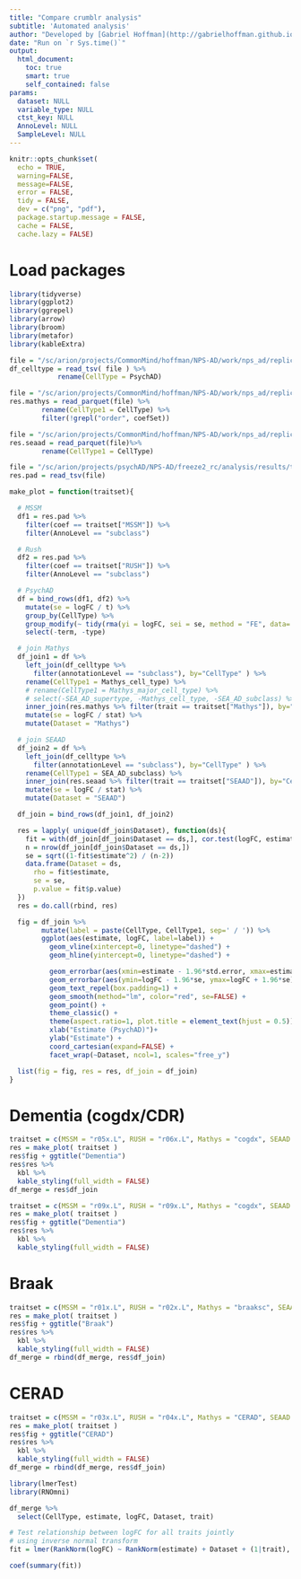 ```yaml
---
title: "Compare crumblr analysis"
subtitle: 'Automated analysis'
author: "Developed by [Gabriel Hoffman](http://gabrielhoffman.github.io/)"
date: "Run on `r Sys.time()`"
output: 
  html_document:
    toc: true
    smart: true
    self_contained: false
params:
  dataset: NULL
  variable_type: NULL
  ctst_key: NULL
  AnnoLevel: NULL
  SampleLevel: NULL
---
```



<!---
cd /sc/arion/projects/CommonMind/hoffman/NPS-AD/work/nps_ad/analysis/freeze2/revision/replication
R
system("git pull"); rmarkdown::render("compare_crumblr.Rmd")

--->

```r
knitr::opts_chunk$set(
  echo = TRUE,
  warning=FALSE,
  message=FALSE,
  error = FALSE,
  tidy = FALSE,
  dev = c("png", "pdf"),
  package.startup.message = FALSE,
  cache = FALSE,
  cache.lazy = FALSE)
```

# Load packages
```r
library(tidyverse)
library(ggplot2)
library(ggrepel)
library(arrow)
library(broom)
library(metafor)
library(kableExtra)
```

```r
file = "/sc/arion/projects/CommonMind/hoffman/NPS-AD/work/nps_ad/replication/celltype_mapping.tsv"
df_celltype = read_tsv( file ) %>%
            rename(CellType = PsychAD)

file = "/sc/arion/projects/CommonMind/hoffman/NPS-AD/work/nps_ad/replication/Mathys_2023/Mathys_Cell_2023_Cell_Type_crumblr.parquet"
res.mathys = read_parquet(file) %>%
        rename(CellType1 = CellType) %>%
        filter(!grepl("order", coefSet))

file = "/sc/arion/projects/CommonMind/hoffman/NPS-AD/work/nps_ad/replication/SEA_AD/SEA_AD_crumblr.parquet"
res.seaad = read_parquet(file)%>%
        rename(CellType1 = CellType)

file = "/sc/arion/projects/psychAD/NPS-AD/freeze2_rc/analysis/results/topTable_combined_crumblr.tsv.gz"
res.pad = read_tsv(file)

make_plot = function(traitset){

  # MSSM 
  df1 = res.pad %>%
    filter(coef == traitset["MSSM"]) %>%
    filter(AnnoLevel == "subclass")

  # Rush
  df2 = res.pad %>%
    filter(coef == traitset["RUSH"]) %>%
    filter(AnnoLevel == "subclass")

  # PsychAD
  df = bind_rows(df1, df2) %>%
    mutate(se = logFC / t) %>%
    group_by(CellType) %>%
    group_modify(~ tidy(rma(yi = logFC, sei = se, method = "FE", data=.))) %>%
    select(-term, -type)

  # join Mathys
  df_join1 = df %>%
    left_join(df_celltype %>% 
      filter(annotationLevel == "subclass"), by="CellType" ) %>%
    rename(CellType1 = Mathys_cell_type) %>%
    # rename(CellType1 = Mathys_major_cell_type) %>%
    # select(-SEA_AD_supertype, -Mathys_cell_type, -SEA_AD_subclass) %>%
    inner_join(res.mathys %>% filter(trait == traitset["Mathys"]), by="CellType1") %>%
    mutate(se = logFC / stat) %>%
    mutate(Dataset = "Mathys")

  # join SEAAD
  df_join2 = df %>%
    left_join(df_celltype %>% 
      filter(annotationLevel == "subclass"), by="CellType" ) %>%
    rename(CellType1 = SEA_AD_subclass) %>%
    inner_join(res.seaad %>% filter(trait == traitset["SEAAD"]), by="CellType1") %>%
    mutate(se = logFC / stat) %>%
    mutate(Dataset = "SEAAD")

  df_join = bind_rows(df_join1, df_join2)

  res = lapply( unique(df_join$Dataset), function(ds){
    fit = with(df_join[df_join$Dataset == ds,], cor.test(logFC, estimate, method="spearman"))
    n = nrow(df_join[df_join$Dataset == ds,])
    se = sqrt((1-fit$estimate^2) / (n-2))
    data.frame(Dataset = ds, 
      rho = fit$estimate, 
      se = se,
      p.value = fit$p.value)
  })
  res = do.call(rbind, res)   

  fig = df_join %>%
        mutate(label = paste(CellType, CellType1, sep=' / ')) %>%
        ggplot(aes(estimate, logFC, label=label)) +
          geom_vline(xintercept=0, linetype="dashed") +
          geom_hline(yintercept=0, linetype="dashed") +

          geom_errorbar(aes(xmin=estimate - 1.96*std.error, xmax=estimate + 1.96*std.error), width=0, alpha = .4, color="grey70") +
          geom_errorbar(aes(ymin=logFC - 1.96*se, ymax=logFC + 1.96*se), width=0, alpha = .4, color="grey70") +
          geom_text_repel(box.padding=1) +         
          geom_smooth(method="lm", color="red", se=FALSE) +
          geom_point() +
          theme_classic() +
          theme(aspect.ratio=1, plot.title = element_text(hjust = 0.5)) +
          xlab("Estimate (PsychAD)")+
          ylab("Estimate") +
          coord_cartesian(expand=FALSE) +
          facet_wrap(~Dataset, ncol=1, scales="free_y") 

  list(fig = fig, res = res, df_join = df_join)
}
```

<!----
# AD
```r
traitset = c(MSSM = "c02xAD - c02xControl", RUSH = "c03xAD - c03xControl", Mathys = "ADdiag2types", SEAAD = 'none')
res = make_plot( traitset ) 
res$fig + ggtitle("AD")
```
--->

# Dementia (cogdx/CDR)
```r
traitset = c(MSSM = "r05x.L", RUSH = "r06x.L", Mathys = "cogdx", SEAAD = "Cognitive.Status")
res = make_plot( traitset ) 
res$fig + ggtitle("Dementia")
res$res %>%
  kbl %>%
  kable_styling(full_width = FALSE)
df_merge = res$df_join
```

```r
traitset = c(MSSM = "r09x.L", RUSH = "r09x.L", Mathys = "cogdx", SEAAD = "Cognitive.Status")
res = make_plot( traitset ) 
res$fig + ggtitle("Dementia")
res$res %>%
  kbl %>%
  kable_styling(full_width = FALSE)
```

# Braak
```r
traitset = c(MSSM = "r01x.L", RUSH = "r02x.L", Mathys = "braaksc", SEAAD = "Braak.value")
res = make_plot( traitset ) 
res$fig + ggtitle("Braak")
res$res %>%
  kbl %>%
  kable_styling(full_width = FALSE)
df_merge = rbind(df_merge, res$df_join)
```

# CERAD
```r
traitset = c(MSSM = "r03x.L", RUSH = "r04x.L", Mathys = "CERAD", SEAAD = "CERAD.value")
res = make_plot( traitset ) 
res$fig + ggtitle("CERAD")
res$res %>%
  kbl %>%
  kable_styling(full_width = FALSE)
df_merge = rbind(df_merge, res$df_join)
```


```r
library(lmerTest)
library(RNOmni)

df_merge %>%
  select(CellType, estimate, logFC, Dataset, trait)

# Test relationship between logFC for all traits jointly
# using inverse normal transform
fit = lmer(RankNorm(logFC) ~ RankNorm(estimate) + Dataset + (1|trait), df_merge)

coef(summary(fit))
```




















